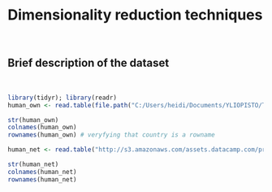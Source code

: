 # Dimensionality reduction techniques 

&nbsp;

## Brief description of the dataset

&nbsp;


```r
library(tidyr); library(readr)
human_own <- read.table(file.path("C:/Users/heidi/Documents/YLIOPISTO/TILASTOTIEDE/INTRODUCTION TO OPEN DATA SCIENCE/IODS-project/data", "human_1.txt"), header = TRUE)

str(human_own)
colnames(human_own) 
rownames(human_own) # veryfying that country is a rowname
```

```r
human_net <- read.table("http://s3.amazonaws.com/assets.datacamp.com/production/course_2218/datasets/human2.txt", sep = ",", header = TRUE)

str(human_net)
colnames(human_net)
rownames(human_net)
```



